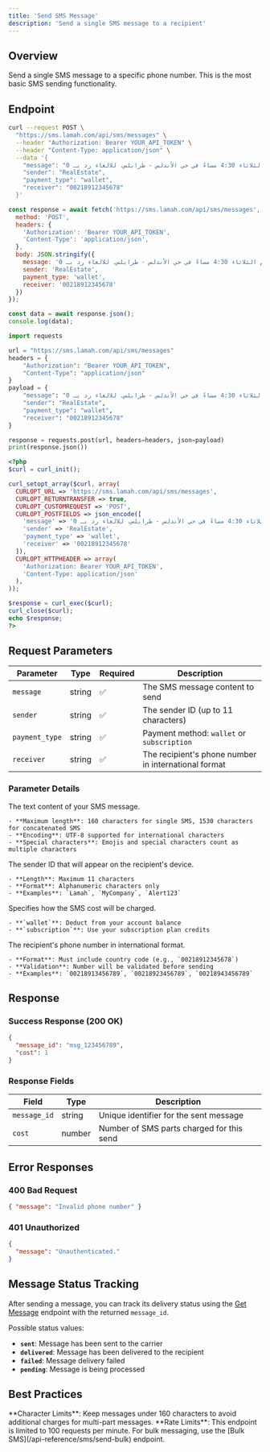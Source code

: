 ```yaml
---
title: 'Send SMS Message'
description: 'Send a single SMS message to a recipient'
---
```


## Overview

Send a single SMS message to a specific phone number. This is the most basic SMS sending functionality.

## Endpoint

<CodeGroup>

```bash cURL
curl --request POST \
  "https://sms.lamah.com/api/sms/messages" \
  --header "Authorization: Bearer YOUR_API_TOKEN" \
  --header "Content-Type: application/json" \
  --data '{
    "message": "تم تأكيد موعد معاينة العقار يوم الثلاثاء 4:30 مساءً في حي الأندلس - طرابلس. للالغاء رد بـ 0",
    "sender": "RealEstate",
    "payment_type": "wallet",
    "receiver": "00218912345678"
  }'
```

```javascript JavaScript
const response = await fetch('https://sms.lamah.com/api/sms/messages', {
  method: 'POST',
  headers: {
    'Authorization': 'Bearer YOUR_API_TOKEN',
    'Content-Type': 'application/json',
  },
  body: JSON.stringify({
    message: 'تم تأكيد موعد معاينة العقار يوم الثلاثاء 4:30 مساءً في حي الأندلس - طرابلس. للالغاء رد بـ 0',
    sender: 'RealEstate',
    payment_type: 'wallet',
    receiver: '00218912345678'
  })
});

const data = await response.json();
console.log(data);
```

```python Python
import requests

url = "https://sms.lamah.com/api/sms/messages"
headers = {
    "Authorization": "Bearer YOUR_API_TOKEN",
    "Content-Type": "application/json"
}
payload = {
    "message": "تم تأكيد موعد معاينة العقار يوم الثلاثاء 4:30 مساءً في حي الأندلس - طرابلس. للالغاء رد بـ 0",
    "sender": "RealEstate",
    "payment_type": "wallet",
    "receiver": "00218912345678"
}

response = requests.post(url, headers=headers, json=payload)
print(response.json())
```

```php PHP
<?php
$curl = curl_init();

curl_setopt_array($curl, array(
  CURLOPT_URL => 'https://sms.lamah.com/api/sms/messages',
  CURLOPT_RETURNTRANSFER => true,
  CURLOPT_CUSTOMREQUEST => 'POST',
  CURLOPT_POSTFIELDS => json_encode([
    'message' => 'تم تأكيد موعد معاينة العقار يوم الثلاثاء 4:30 مساءً في حي الأندلس - طرابلس. للالغاء رد بـ 0',
    'sender' => 'RealEstate',
    'payment_type' => 'wallet',
    'receiver' => '00218912345678'
  ]),
  CURLOPT_HTTPHEADER => array(
    'Authorization: Bearer YOUR_API_TOKEN',
    'Content-Type: application/json'
  ),
));

$response = curl_exec($curl);
curl_close($curl);
echo $response;
?>
```

</CodeGroup>

## Request Parameters

| Parameter | Type | Required | Description |
|-----------|------|----------|-------------|
| `message` | string | ✅ | The SMS message content to send |
| `sender` | string | ✅ | The sender ID (up to 11 characters) |
| `payment_type` | string | ✅ | Payment method: `wallet` or `subscription` |
| `receiver` | string | ✅ | The recipient's phone number in international format |

### Parameter Details

<AccordionGroup>
  <Accordion title="message">
    The text content of your SMS message. 
    
    - **Maximum length**: 160 characters for single SMS, 1530 characters for concatenated SMS
    - **Encoding**: UTF-8 supported for international characters
    - **Special characters**: Emojis and special characters count as multiple characters
  </Accordion>
  
  <Accordion title="sender">
    The sender ID that will appear on the recipient's device.
    
    - **Length**: Maximum 11 characters
    - **Format**: Alphanumeric characters only
    - **Examples**: `Lamah`, `MyCompany`, `Alert123`
  </Accordion>
  
  <Accordion title="payment_type">
    Specifies how the SMS cost will be charged.
    
    - **`wallet`**: Deduct from your account balance
    - **`subscription`**: Use your subscription plan credits
  </Accordion>
  
  <Accordion title="receiver">
    The recipient's phone number in international format.
    
    - **Format**: Must include country code (e.g., `00218912345678`)
    - **Validation**: Number will be validated before sending
    - **Examples**: `00218913456789`, `00218923456789`, `00218943456789`
  </Accordion>
</AccordionGroup>

## Response

### Success Response (200 OK)

```json
{
  "message_id": "msg_123456789",
  "cost": 1
}
```

### Response Fields

| Field | Type | Description |
|-------|------|-------------|
| `message_id` | string | Unique identifier for the sent message |
| `cost` | number | Number of SMS parts charged for this send |

## Error Responses

### 400 Bad Request

```json
{ "message": "Invalid phone number" }
```

### 401 Unauthorized

```json
{
  "message": "Unauthenticated."
}
```

## Message Status Tracking

After sending a message, you can track its delivery status using the [Get Message](/api-reference/sms/get-message) endpoint with the returned `message_id`.

Possible status values:
- **`sent`**: Message has been sent to the carrier
- **`delivered`**: Message has been delivered to the recipient
- **`failed`**: Message delivery failed
- **`pending`**: Message is being processed

## Best Practices

<Tip>
  **Character Limits**: Keep messages under 160 characters to avoid additional charges for multi-part messages.
</Tip>

<Warning>
  **Rate Limits**: This endpoint is limited to 100 requests per minute. For bulk messaging, use the [Bulk SMS](/api-reference/sms/send-bulk) endpoint.
</Warning>
